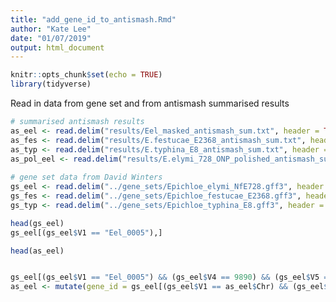 ```yaml
---
title: "add_gene_id_to_antismash.Rmd"
author: "Kate Lee"
date: "01/07/2019"
output: html_document
---
```


```r
knitr::opts_chunk$set(echo = TRUE)
library(tidyverse)
```


Read in data from gene set and from antismash summarised results
```r
# summarised antismash results
as_eel <- read.delim("results/Eel_masked_antismash_sum.txt", header = TRUE, sep = "\t")
as_fes <- read.delim("results/E.festucae_E2368_antismash_sum.txt", header = TRUE, sep = "\t")
as_typ <- read.delim("results/E.typhina_E8_antismash_sum.txt", header = TRUE, sep = "\t")
as_pol_eel <- read.delim("results/E.elymi_728_ONP_polished_antismash_sum.txt", header = TRUE, sep = "\t")
  
# gene set data from David Winters
gs_eel <- read.delim("../gene_sets/Epichloe_elymi_NfE728.gff3", header = FALSE, sep = "\t", comment.char = "#")
gs_fes <- read.delim("../gene_sets/Epichloe_festucae_E2368.gff3", header = FALSE, sep = "\t", comment.char = "#")
gs_typ <- read.delim("../gene_sets/Epichloe_typhina_E8.gff3", header = FALSE, sep = "\t", comment.char = "#")

head(gs_eel)
gs_eel[(gs_eel$V1 == "Eel_0005"),]
```

```r

head(as_eel)


gs_eel[(gs_eel$V1 == "Eel_0005") && (gs_eel$V4 == 9890) && (gs_eel$V5 == 12253), "V9"]
as_eel <- mutate(gene_id = gs_eel[(gs_eel$V1 == as_eel$Chr) && (gs_eel$V4 == as_eel$gene_start) && (gs_eel$V5 == as_eel$gene_end), "V9"])

```